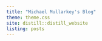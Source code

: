 ```yaml
---
title: "Michael Mullarkey's Blog"
theme: theme.css
site: distill::distill_website
listing: posts
---
```

